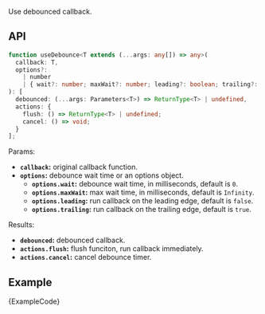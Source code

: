 
Use debounced callback.

## API

```ts
function useDebounce<T extends (...args: any[]) => any>(
  callback: T,
  options?:
    | number
    | { wait?: number; maxWait?: number; leading?: boolean; trailing?: boolean }
): [
  debounced: (...args: Parameters<T>) => ReturnType<T> | undefined,
  actions: {
    flush: () => ReturnType<T> | undefined;
    cancel: () => void;
  }
];
```

Params:

- **`callback`:** original callback function.
- **`options`:** debounce wait time or an options object.
  - **`options.wait`:** debounce wait time, in milliseconds, default is `0`.
  - **`options.maxWait`:** max wait time, in milliseconds, default is `Infinity`.
  - **`options.leading`:** run callback on the leading edge, default is `false`.
  - **`options.trailing`:** run callback on the trailing edge, default is `true`.

Results:

- **`debounced`:** debounced callback.
- **`actions.flush`:** flush funciton, run callback immediately.
- **`actions.cancel`:** cancel debounce timer.

## Example

<ExampleBlock>
  <Example />
</ExampleBlock>
<CodeBlock language="tsx">{ExampleCode}</CodeBlock>
